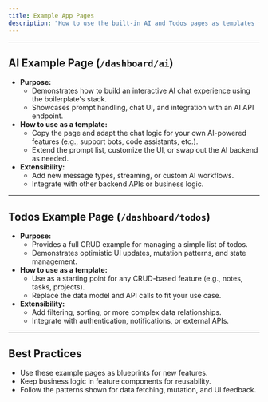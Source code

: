 ```yaml
---
title: Example App Pages
description: "How to use the built-in AI and Todos pages as templates for rapid prototyping in the Ultimate Boilerplate."
---
```


---

## AI Example Page (`/dashboard/ai`)

- **Purpose:**
  - Demonstrates how to build an interactive AI chat experience using the boilerplate's stack.
  - Showcases prompt handling, chat UI, and integration with an AI API endpoint.
- **How to use as a template:**
  - Copy the page and adapt the chat logic for your own AI-powered features (e.g., support bots, code assistants, etc.).
  - Extend the prompt list, customize the UI, or swap out the AI backend as needed.
- **Extensibility:**
  - Add new message types, streaming, or custom AI workflows.
  - Integrate with other backend APIs or business logic.

---

## Todos Example Page (`/dashboard/todos`)

- **Purpose:**
  - Provides a full CRUD example for managing a simple list of todos.
  - Demonstrates optimistic UI updates, mutation patterns, and state management.
- **How to use as a template:**
  - Use as a starting point for any CRUD-based feature (e.g., notes, tasks, projects).
  - Replace the data model and API calls to fit your use case.
- **Extensibility:**
  - Add filtering, sorting, or more complex data relationships.
  - Integrate with authentication, notifications, or external APIs.

---

## Best Practices
- Use these example pages as blueprints for new features.
- Keep business logic in feature components for reusability.
- Follow the patterns shown for data fetching, mutation, and UI feedback. 